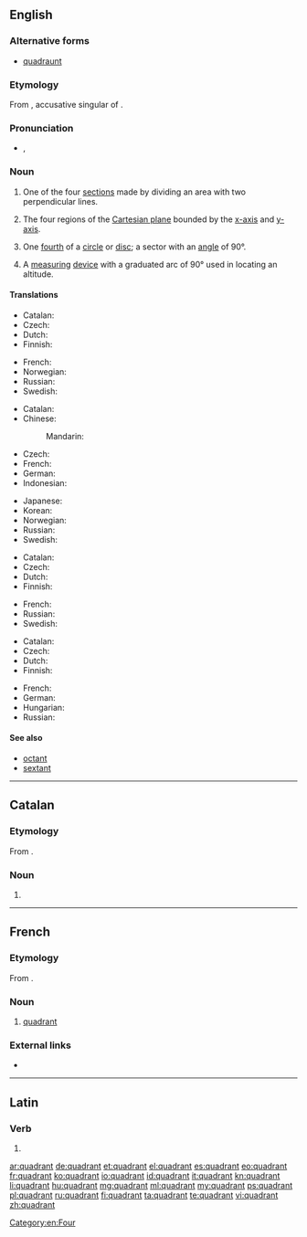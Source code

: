 ==English==
{{wikipedia}}

===Alternative forms===
* [[quadraunt]] {{qualifier|obsolete}}

===Etymology===
From {{etyl|la|en}} {{term|quadrantem|lang=la}}, accusative singular of {{term|quadrāns||fourth part of something, quarter|lang=la}}.

===Pronunciation===
* {{enPR|kwŏdʹrənt}}, {{IPA|/ˈkwɑd.ɹənt/}}

===Noun===
{{en-noun}}

# One of the four [[section]]s made by dividing an area with two perpendicular lines.
# {{context|mathematics|lang=en}} The four regions of the [[Cartesian plane]] bounded by the [[x-axis]] and [[y-axis]].
# {{context|geometry|lang=en}} One [[fourth]] of a [[circle]] or [[disc]]; a sector with an [[angle]] of 90&deg;.
# {{context|nautical|lang=en}} A [[measuring]] [[device]] with a graduated arc of 90&deg; used in locating an altitude.

====Translations====
{{trans-top|section}}
* Catalan: {{t|ca|quadrant|m}}
* Czech: {{t+|cs|kvadrant|m}}
* Dutch: {{t+|nl|kwadrant|n}}
* Finnish: {{t|fi|kvadrantti}}
{{trans-mid}}
* French: {{t+|fr|quadrant|m}}
* Norwegian: {{t|no|kvadrant|m}}
* Russian: {{t+|ru|квадрант|m|tr=kvadránt}}
* Swedish: {{t|sv|kvadrant|c}}
{{trans-bottom}}

{{trans-top|region of the Cartesian plane}}
* Catalan: {{t|ca|quadrant|m}}
* Chinese:
*: Mandarin: {{t+|cmn|象限|tr=Xiàngxiàn|sc=Hani}}
* Czech: {{t+|cs|kvadrant|m}}
* French: {{t+|fr|quadrant|m}}
* German: {{t+|de|Quadrant|m}}
* Indonesian: {{t|id|Kuadran|n}}
{{trans-mid}}
* Japanese: {{t|ja|象限|tr=shōgen|sc=Jpan}}
* Korean: {{t+|ko|사분면|sc=Kore}}
* Norwegian: {{t|no|kvadrant|m}}
* Russian: {{t+|ru|квадрант|m|tr=kvadránt}}
* Swedish: {{t|sv|kvadrant|c}}
{{trans-bottom}}

{{trans-top|fourth of a circle}}
* Catalan: {{t|ca|quadrant|m}}
* Czech: {{t+|cs|kvadrant|m}}
* Dutch: {{t+|nl|kwadrant|n}}
* Finnish: {{t|fi|kvadrantti}}
{{trans-mid}}
* French: {{t+|fr|quadrant|m}}
* Russian: {{t+|ru|квадрант|m|tr=kvadránt}}
* Swedish: {{t|sv|kvadrant|c}}
{{trans-bottom}}

{{trans-top|measuring device}}
* Catalan: {{t|ca|quadrant|m}}
* Czech: {{t+|cs|kvadrant|m}}
* Dutch: {{t+|nl|kwadrant|n}}
* Finnish: {{t|fi|kvadrantti}}
{{trans-mid}}
* French: {{t+|fr|quadrant|m}}
* German: {{t+|de|Quadrant|m}}
* Hungarian: {{t+|hu|kvadráns}}
* Russian: {{t+|ru|квадрант|m|tr=kvadránt}}
{{trans-bottom}}

====See also====
* [[octant]]
* [[sextant]]

[[Category:en:Four]]

----

==Catalan==

===Etymology===
From {{etyl|la|ca}} {{term|quadrāns||fourth part of something, quarter|lang=la}}.

===Noun===
{{ca-noun|m}}

# {{l|en|quadrant}}

----

==French==

===Etymology===
From {{etyl|la|fr}} {{term|quadrāns||fourth part of something, quarter|lang=la}}.

===Noun===
{{fr-noun|m}}

# [[#Noun|quadrant]]

===External links===
* {{R:TLFi}}

----

==Latin==

===Verb===
{{la-verb-form|quadrant}}

# {{conjugation of|quadrō||3|p|pres|act|ind|lang=la}}

[[ar:quadrant]]
[[de:quadrant]]
[[et:quadrant]]
[[el:quadrant]]
[[es:quadrant]]
[[eo:quadrant]]
[[fr:quadrant]]
[[ko:quadrant]]
[[io:quadrant]]
[[id:quadrant]]
[[it:quadrant]]
[[kn:quadrant]]
[[li:quadrant]]
[[hu:quadrant]]
[[mg:quadrant]]
[[ml:quadrant]]
[[my:quadrant]]
[[ps:quadrant]]
[[pl:quadrant]]
[[ru:quadrant]]
[[fi:quadrant]]
[[ta:quadrant]]
[[te:quadrant]]
[[vi:quadrant]]
[[zh:quadrant]]